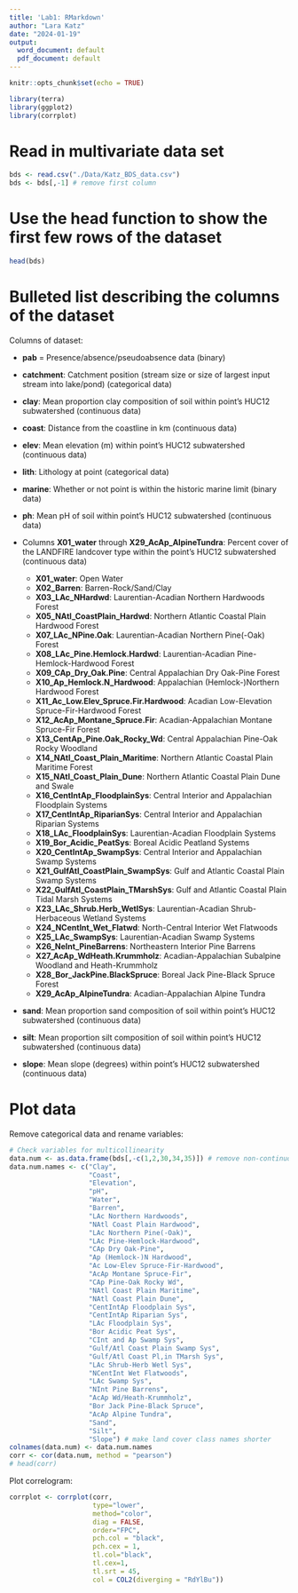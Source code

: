 ```yaml
---
title: 'Lab1: RMarkdown'
author: "Lara Katz"
date: "2024-01-19"
output:
  word_document: default
  pdf_document: default
---
```


```r
knitr::opts_chunk$set(echo = TRUE)
```

```r
library(terra)
library(ggplot2)
library(corrplot)
```


# Read in multivariate data set


```r
bds <- read.csv("./Data/Katz_BDS_data.csv")
bds <- bds[,-1] # remove first column
```


# Use the head function to show the first few rows of the dataset


```r
head(bds)
```


# Bulleted list describing the columns of the dataset


Columns of dataset:

* **pab** = Presence/absence/pseudoabsence data (binary)

* **catchment**: Catchment position (stream size or size of largest input stream into lake/pond) (categorical data)

* **clay**: Mean proportion clay composition of soil within point's HUC12 subwatershed (continuous data) 

* **coast**: Distance from the coastline in km (continuous data)

* **elev**: Mean elevation (m) within point's HUC12 subwatershed (continuous data)

* **lith**: Lithology at point (categorical data)

* **marine**: Whether or not point is within the historic marine limit (binary data)

* **ph**: Mean pH of soil within point's HUC12 subwatershed (continuous data) 

* Columns **X01_water** through **X29_AcAp_AlpineTundra**: Percent cover of the LANDFIRE landcover type within the point's HUC12 subwatershed (continuous data)
  + **X01_water**: Open Water
  + **X02_Barren**: Barren-Rock/Sand/Clay
  + **X03_LAc_NHardwd**: Laurentian-Acadian Northern Hardwoods Forest
  + **X05_NAtl_CoastPlain_Hardwd**: Northern Atlantic Coastal Plain Hardwood Forest
  + **X07_LAc_NPine.Oak**: Laurentian-Acadian Northern Pine(-Oak) Forest
  + **X08_LAc_Pine.Hemlock.Hardwd**: Laurentian-Acadian Pine-Hemlock-Hardwood Forest
  + **X09_CAp_Dry_Oak.Pine**: Central Appalachian Dry Oak-Pine Forest
  + **X10_Ap_Hemlock.N_Hardwood**: Appalachian (Hemlock-)Northern Hardwood Forest
  + **X11_Ac_Low.Elev_Spruce.Fir.Hardwood**: Acadian Low-Elevation Spruce-Fir-Hardwood Forest
  + **X12_AcAp_Montane_Spruce.Fir**: Acadian-Appalachian Montane Spruce-Fir Forest
  + **X13_CentAp_Pine.Oak_Rocky_Wd**:	Central Appalachian Pine-Oak Rocky Woodland
  + **X14_NAtl_Coast_Plain_Maritime**: Northern Atlantic Coastal Plain Maritime Forest
  + **X15_NAtl_Coast_Plain_Dune**: Northern Atlantic Coastal Plain Dune and Swale
  + **X16_CentIntAp_FloodplainSys**: Central Interior and Appalachian Floodplain Systems
  + **X17_CentIntAp_RiparianSys**: Central Interior and Appalachian Riparian Systems
  + **X18_LAc_FloodplainSys**: Laurentian-Acadian Floodplain Systems
  + **X19_Bor_Acidic_PeatSys**: Boreal Acidic Peatland Systems
  + **X20_CentIntAp_SwampSys**: Central Interior and Appalachian Swamp Systems
  + **X21_GulfAtl_CoastPlain_SwampSys**: Gulf and Atlantic Coastal Plain Swamp Systems
  + **X22_GulfAtl_CoastPlain_TMarshSys**:	Gulf and Atlantic Coastal Plain Tidal Marsh Systems	
  + **X23_LAc_Shrub.Herb_WetlSys**: Laurentian-Acadian Shrub-Herbaceous Wetland Systems
  + **X24_NCentInt_Wet_Flatwd**: North-Central Interior Wet Flatwoods
  + **X25_LAc_SwampSys**:	Laurentian-Acadian Swamp Systems
  + **X26_NeInt_PineBarrens**: Northeastern Interior Pine Barrens
  + **X27_AcAp_WdHeath.Krummholz**: Acadian-Appalachian Subalpine Woodland and Heath-Krummholz
  + **X28_Bor_JackPine.BlackSpruce**: Boreal Jack Pine-Black Spruce Forest
  + **X29_AcAp_AlpineTundra**: Acadian-Appalachian Alpine Tundra
* **sand**: Mean proportion sand composition of soil within point's HUC12 subwatershed (continuous data)

* **silt**: Mean proportion silt composition of soil within point's HUC12 subwatershed (continuous data)

* **slope**: Mean slope (degrees) within point's HUC12 subwatershed (continuous data)


# Plot data


Remove categorical data and rename variables:
```r
# Check variables for multicollinearity
data.num <- as.data.frame(bds[,-c(1,2,30,34,35)]) # remove non-continuous data
data.num.names <- c("Clay",
                    "Coast",
                    "Elevation",
                    "pH",
                    "Water", 
                    "Barren", 
                    "LAc Northern Hardwoods", 
                    "NAtl Coast Plain Hardwood",
                    "LAc Northern Pine(-Oak)", 
                    "LAc Pine-Hemlock-Hardwood",
                    "CAp Dry Oak-Pine", 
                    "Ap (Hemlock-)N Hardwood",
                    "Ac Low-Elev Spruce-Fir-Hardwood",
                    "AcAp Montane Spruce-Fir",
                    "CAp Pine-Oak Rocky Wd", 
                    "NAtl Coast Plain Maritime",
                    "NAtl Coast Plain Dune",
                    "CentIntAp Floodplain Sys",
                    "CentIntAp Riparian Sys",
                    "LAc Floodplain Sys", 
                    "Bor Acidic Peat Sys", 
                    "CInt and Ap Swamp Sys", 
                    "Gulf/Atl Coast Plain Swamp Sys",
                    "Gulf/Atl Coast Pl,in TMarsh Sys",
                    "LAc Shrub-Herb Wetl Sys", 
                    "NCentInt Wet Flatwoods",
                    "LAc Swamp Sys",
                    "NInt Pine Barrens", 
                    "AcAp Wd/Heath-Krummholz",
                    "Bor Jack Pine-Black Spruce",
                    "AcAp Alpine Tundra", 
                    "Sand",
                    "Silt",
                    "Slope") # make land cover class names shorter
colnames(data.num) <- data.num.names
corr <- cor(data.num, method = "pearson")
# head(corr)
```

Plot correlogram:
```r
corrplot <- corrplot(corr, 
                     type="lower",
                     method="color",
                     diag = FALSE,
                     order="FPC",
                     pch.col = "black",
                     pch.cex = 1,
                     tl.col="black",
                     tl.cex=1,
                     tl.srt = 45,
                     col = COL2(diverging = "RdYlBu"))
```


